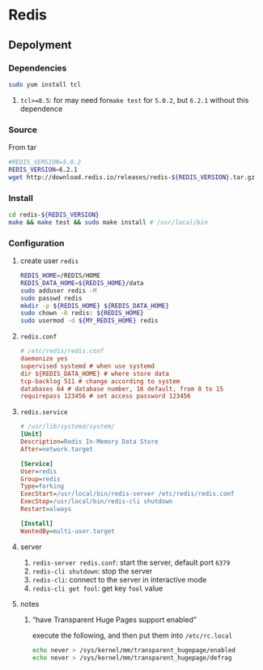 # Redis

## Depolyment

### Dependencies {-}

```sh
sudo yum install tcl
```

1. `tcl>=8.5`: for may need for`make test` for `5.0.2`, but `6.2.1` without this dependence

### Source {-}

From tar

```sh
#REDIS_VERSION=5.0.2
REDIS_VERSION=6.2.1
wget http://download.redis.io/releases/redis-${REDIS_VERSION}.tar.gz
```

### Install {-}

```sh
cd redis-${REDIS_VERSION}
make && make test && sudo make install # /usr/local/bin
```

### Configuration {-}

1. create user `redis`

    ```sh
    REDIS_HOME=/REDIS/HOME
    REDIS_DATA_HOME=${REDIS_HOME}/data
    sudo adduser redis -M
    sudo passwd redis
    mkdir -p ${REDIS_HOME} ${REDIS_DATA_HOME}
    sudo chown -R redis: ${REDIS_HOME}
    sudo usermod -d ${MY_REDIS_HOME} redis
    ```

2. `redis.conf`
    
    ```ini
    # /etc/redis/redis.conf
    daemonize yes 
    supervised systemd # when use systemd
    dir ${REDIS_DATA_HOME} # where store data
    tcp-backlog 511 # change according to system
    databases 64 # database number, 16 default, from 0 to 15
    requirepass 123456 # set access password 123456
    ```

3. `redis.service`
   
    ```ini
    # /usr/lib/systemd/system/
    [Unit]
    Description=Redis In-Memory Data Store
    After=network.target

    [Service]
    User=redis
    Group=redis
    Type=forking
    ExecStart=/usr/local/bin/redis-server /etc/redis/redis.conf
    ExecStop=/usr/local/bin/redis-cli shutdown
    Restart=always

    [Install]
    WantedBy=multi-user.target
    ```
4. server
    1. `redis-server redis.conf`: start the server, default port `6379`
    2. `redis-cli shutdown`: stop the server
    3. `redis-cli`: connect to the server in interactive mode
    4. `redis-cli get fool`: get key `fool` value

5. notes
    
    1. "have Transparent Huge Pages support enabled"
        
        execute the following, and then put them into `/etc/rc.local`

        ```sh
        echo never > /sys/kernel/mm/transparent_hugepage/enabled
        echo never > /sys/kernel/mm/transparent_hugepage/defrag
        ```
